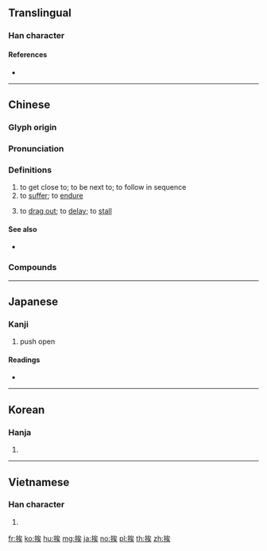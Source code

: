 {{character info/new}}
{{also|捱}}
==Translingual==

===Han character===
{{Han char|rn=64|rad=手|as=07|sn=10|four=53034|canj=QIOK|ids=⿰扌矣}}

====References====
* {{Han ref|kx=0431.180|dkj=12082|dj=0780.250|hdz=31888.050|uh=6328|ud=25384|bh=AEC1|bd=44737}}

----

==Chinese==
{{zh-forms}}

===Glyph origin===
{{Han etym}}

===Pronunciation===
{{zh-pron
|m=挨
|ma=y
|c=aai1,ngaai4,ngoi2,ngaai1,oi2
|h=pfs=âi
|md=
|mn=ai/qz,xm,twv:oe/tw,zz:e/twv:hôe
|mn_note=ai - literary; oe/e - vernacular
|w=2a,2e
|w_note=2a - colloquial ("follow in sequence"); 2e - literary ("to suffer")
|mc=y
|oc=y
|cat=v
}}

===Definitions===
{{zh-hanzi}}

# to get close to; to be next to; to follow in sequence
# to [[suffer]]; to [[endure]]
#: {{zh-x|挨餓|to suffer from hunger}}
# to [[drag out]]; to [[delay]]; to [[stall]]

====See also====
* {{zh-l|捱}}

===Compounds===
{{zh-der|延挨|忍飢挨餓|挨三頂五|挨人兒|挨個兒|挨光|挨刀的|挨呲|挨家|挨家挨戶|挨山塞海|挨延|挨戶|挨打|挨打受罵|挨拿|挨挨兒|挨挨搶搶|挨挨桚桚|挨挨蹭蹭|挨捕|挨排|挨揍|挨擠|挨棍子|挨次|挨滿|挨磨|挨罵|挨肩|挨肩兒|挨肩搭背|挨肩擦背|挨肩擦膀|挨肩擦臉|挨肩疊背|挨著|挨親兒|挨身|挨近|挨門|挨門挨戶|挨門逐戶|挨靠|挨風緝縫|挨餓|挨餓受凍|挨鬧|排門挨戶|東挨西撞|沿門挨戶}}

{{zh-cat|Elementary}}

----

==Japanese==

===Kanji===
{{ja-kanji|grade=c|rs=手07}}

# push open

====Readings====
* {{ja-readings|goon=[[え]] (e)|kanon=[[あい]] (ai)|kun=[[ひらく]] (hiraku)}}

----

==Korean==

===Hanja===
{{ko-hanja|hangeul=애|eumhun=|mr=ae|y=ay}}

# {{defn|lang=ko|sort=手07}}

----

==Vietnamese==

===Han character===
{{vi-hantu|[[ai]], [[ẩy]]|rs=手07}}

# {{defn|lang=vi}}

[[fr:挨]]
[[ko:挨]]
[[hu:挨]]
[[mg:挨]]
[[ja:挨]]
[[no:挨]]
[[pl:挨]]
[[th:挨]]
[[zh:挨]]